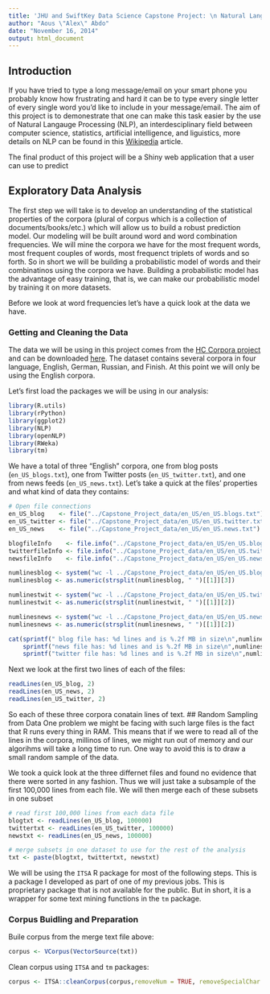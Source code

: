 ```yaml
---
title: 'JHU and SwiftKey Data Science Capstone Project: \n Natural Language Proecssing'
author: "Aous \"Alex\" Abdo"
date: "November 16, 2014"
output: html_document
---
```


## Introduction
If you have tried to type a long message/email on your smart phone you probably know how frustrating and hard it can be to type every single letter of every single word you'd like to include in your message/email. The aim of this project is to demonestrate that one can make this task easier by the use of Natural Langauge Processing (NLP), an interdesciplinary field between computer science, statistics, artificial intelligence, and liguistics, more details on NLP can be found in this [Wikipedia](http://en.wikipedia.org/wiki/Natural_language_processing) article.

The final product of this project will be a Shiny web application that a user can use to predict 

## Exploratory Data Analysis
The first step we will take is to develop an understanding of the statistical properties of the corpora (plural of corpus which is a collection of documents/books/etc.) which will allow us to build a robust prediction model. Our modeling will be built around word and word combination frequencies. We will mine the corpora we have for the most frequent words, most frequent couples of words, most frequenct triplets of words and so forth. So in short we will be building a probabilistic model of words and their combinatinos using the corpora we have. Building a probabilistic model has the advantage of easy training, that is, we can make our probabilistic model by training it on more datasets. 

Before we look at word frequencies let's have a quick look at the data we have.

### Getting and Cleaning the Data
The data we will be using in this project comes from the [HC Corpora project](www.corpora.heliohost.org) and can be downloaded [here](https://d396qusza40orc.cloudfront.net/dsscapstone/dataset/Coursera-SwiftKey.zip). The dataset contains several corpora in four language, English, German, Russian, and Finish. At this point we will only be using the English corpora. 

Let's first load the packages we will be using in our analysis:
```r
library(R.utils)
library(rPython)
library(ggplot2) 
library(NLP) 
library(openNLP) 
library(RWeka) 
library(tm)
```
We have a total of three "English" corpora, one from blog posts (`en_US_blogs.txt`), one from Twitter posts (`en_US_twitter.txt`), and one from news feeds (`en_US_news.txt`). Let's take a quick at the files' properties and what kind of data they contains:

```r
# Open file connections
en_US_blog    <- file("../Capstone_Project_data/en_US/en_US.blogs.txt")
en_US_twitter <- file("../Capstone_Project_data/en_US/en_US.twitter.txt")
en_US_news    <- file("../Capstone_Project_data/en_US/en_US.news.txt")

blogfileInfo    <- file.info("../Capstone_Project_data/en_US/en_US.blogs.txt")
twitterfileInfo <- file.info("../Capstone_Project_data/en_US/en_US.twitter.txt")
newsfileInfo    <- file.info("../Capstone_Project_data/en_US/en_US.news.txt")

numlinesblog <- system("wc -l ../Capstone_Project_data/en_US/en_US.blogs.txt", intern = TRUE)
numlinesblog <- as.numeric(strsplit(numlinesblog, " ")[[1]][3])

numlinestwit <- system("wc -l ../Capstone_Project_data/en_US/en_US.twitter.txt", intern = TRUE)
numlinestwit <- as.numeric(strsplit(numlinestwit, " ")[[1]][2])

numlinesnews <- system("wc -l ../Capstone_Project_data/en_US/en_US.news.txt", intern = TRUE)
numlinesnews <- as.numeric(strsplit(numlinesnews, " ")[[1]][2])

cat(sprintf(" blog file has: %d lines and is %.2f MB in size\n",numlinesblog, blogfileInfo$size/1e6), 
    sprintf("news file has: %d lines and is %.2f MB in size\n",numlinesnews, twitterfileInfo$size/1e6),
    sprintf("twitter file has: %d lines and is %.2f MB in size\n",numlinestwit, newsfileInfo$size/1e6))
```

Next we look at the first two lines of each of the files:
```r
readLines(en_US_blog, 2)
readLines(en_US_news, 2)
readLines(en_US_twitter, 2)
```

So each of these three corpora conatain lines of text. 
## Random Sampling from Data
One problem we might be facing with such large files is the fact that R runs every thing in RAM. This means that if we were to read all of the lines in the corpora, millinos of lines, we might run out of memory and our algorihms will take a long time to run. One way to avoid this is to draw a small random sample of the data. 

We took a quick look at the three differnet files and found no evidence that there were sorted in any fashion. Thus we will just take a subsample of the first 100,000 lines from each file. We will then merge each of these subsets in one subset

```r
# read first 100,000 lines from each data file
blogtxt <- readLines(en_US_blog, 100000)
twittertxt <- readLines(en_US_twitter, 100000)
newstxt <- readLines(en_US_news, 100000)

# merge subsets in one dataset to use for the rest of the analysis
txt <- paste(blogtxt, twittertxt, newstxt)
```

We will be using the `ITSA` R package for most of the following steps. This is a package I developed as part of one of my previous jobs. This is proprietary package that is not available for the public. But in short, it is a wrapper for some text mining functions in the `tm` package. 

### Corpus Buidling and Preparation
Buile corpus from the merge text file above: 

```r
corpus <- VCorpus(VectorSource(txt))
```

Clean corpus using `ITSA` and `tm` packages:

```r
corpus <- ITSA::cleanCorpus(corpus,removeNum = TRUE, removeSpecialChar = TRUE, stemCorpus = TRUE)
```
